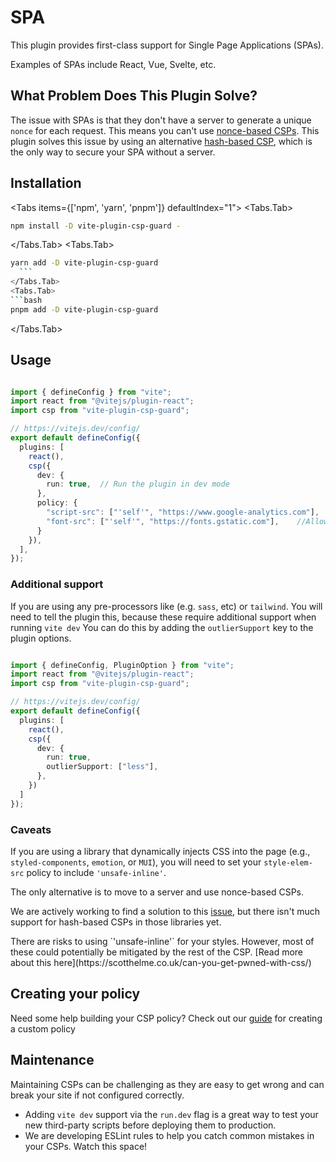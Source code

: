 
# SPA 

This plugin provides first-class support for Single Page Applications (SPAs).

<Callout type="info">
Examples of SPAs include React, Vue, Svelte, etc.
</Callout>


## What Problem Does This Plugin Solve?
The issue with SPAs is that they don't have a server to generate a unique `nonce` for each request. This means you can't use [nonce-based CSPs](https://content-security-policy.com/nonce/). This plugin solves this issue by using an alternative [hash-based CSP](https://content-security-policy.com/hash/), which is the only way to secure your SPA without a server.


## Installation

<Tabs items={['npm', 'yarn', 'pnpm']} defaultIndex="1">
  <Tabs.Tab>
  ```bash
npm install -D vite-plugin-csp-guard -
  ```
  </Tabs.Tab>
  <Tabs.Tab>
  ```bash 
yarn add -D vite-plugin-csp-guard
    ```
  </Tabs.Tab>
  <Tabs.Tab>
  ```bash
pnpm add -D vite-plugin-csp-guard
  ```
  </Tabs.Tab>
</Tabs>


## Usage

```ts

import { defineConfig } from "vite";
import react from "@vitejs/plugin-react";
import csp from "vite-plugin-csp-guard";

// https://vitejs.dev/config/
export default defineConfig({
  plugins: [
    react(),
    csp({
      dev: {
        run: true,  // Run the plugin in dev mode
      },   
      policy: {
        "script-src": ["'self'", "https://www.google-analytics.com"],    //Allow google analytics to run
        "font-src": ["'self'", "https://fonts.gstatic.com"],    //Allows fonts from Google to load
      }
    }),
  ],
});

```

### Additional support

If you are using any pre-processors like (e.g. `sass`, etc) or `tailwind`. You will need to tell the plugin this, because these require additional support when running `vite dev`
You can do this by adding the `outlierSupport` key to the plugin options. 

```ts

import { defineConfig, PluginOption } from "vite";
import react from "@vitejs/plugin-react";
import csp from "vite-plugin-csp-guard";

// https://vitejs.dev/config/
export default defineConfig({
  plugins: [
    react(),
    csp({
      dev: {
        run: true,
        outlierSupport: ["less"], 
      },
    })
  ]
});

```


### Caveats

If you are using a library that dynamically injects CSS into the page (e.g., `styled-components`, `emotion`, or `MUI`), you will need to set your `style-elem-src` policy to include `'unsafe-inline'`.

The only alternative is to move to a server and use nonce-based CSPs.

We are actively working to find a solution to this [issue](https://github.com/RockiRider/vite-plugin-csp-guard/issues/2), but there isn't much support for hash-based CSPs in those libraries yet.

<Callout type="warning">
There are risks to using `'unsafe-inline'` for your styles. However, most of these could potentially be mitigated by the rest of the CSP. [Read more about this here](https://scotthelme.co.uk/can-you-get-pwned-with-css/)
</Callout>

## Creating your policy
Need some help building your CSP policy? 
Check out our [guide](/guides/policy) for creating a custom policy

## Maintenance 

Maintaining CSPs can be challenging as they are easy to get wrong and can break your site if not configured correctly.
- Adding `vite dev` support via the `run.dev` flag is a great way to test your new third-party scripts before deploying them to production.
- We are developing ESLint rules to help you catch common mistakes in your CSPs. Watch this space!
